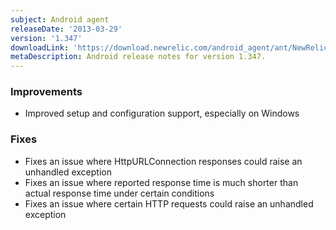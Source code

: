 ```yaml
---
subject: Android agent
releaseDate: '2013-03-29'
version: '1.347'
downloadLink: 'https://download.newrelic.com/android_agent/ant/NewRelic_Android_Agent_1.347.zip'
metaDescription: Android release notes for version 1.347.
---
```


### Improvements

* Improved setup and configuration support, especially on Windows

### Fixes

* Fixes an issue where HttpURLConnection responses could raise an unhandled exception
* Fixes an issue where reported response time is much shorter than actual response time under certain conditions
* Fixes an issue where certain HTTP requests could raise an unhandled exception
